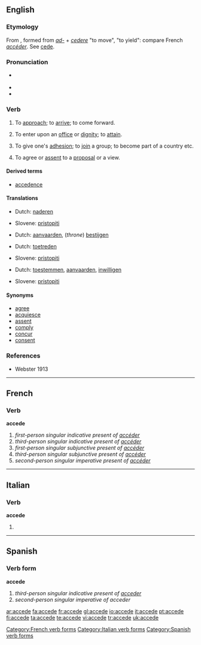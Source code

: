 {{see|accedé}}
==English==

===Etymology===
From {{L.}} {{term|accedo|accēdō|approach, accede|lang=la}}, formed from ''[[ad-]]'' + ''[[cedere]]'' "to move", "to yield": compare French ''[[accéder]]''. See [[cede]].

===Pronunciation===
* {{a|UK|US}} {{IPA|/əkˈsiːd/}}
* {{audio|en-us-accede.ogg|Audio (US)}}
* {{rhymes|iːd}}

===Verb===
{{en-verb|acced|ing}}

# {{intransitive}} {{obsolete}} To [[approach]]; to [[arrive]]; to come forward.
# {{transitive}} To enter upon an [[office]] or [[dignity]]; to [[attain]].
# {{transitive}} To give one's [[adhesion]]; to [[join]] a group; to become part of a country etc.
# {{transitive}} To agree or [[assent]] to a [[proposal]] or a view.

====Derived terms====
* [[accedence]]

====Translations====
{{trans-top|to approach}}
*Dutch: [[naderen]]
{{trans-mid}}
*Slovene: [[pristopiti]]
{{trans-bottom}}

{{trans-top|to enter upon an office or dignity}}
*Dutch: [[aanvaarden]], (''throne'') [[bestijgen]]
{{trans-mid}}
{{trans-bottom}}

{{trans-top|to join a group}}
*Dutch: [[toetreden]]
{{trans-mid}}
*Slovene: [[pristopiti]]
{{trans-bottom}}

{{trans-top|to agree to a proposal or view}}
*Dutch: [[toestemmen]], [[aanvaarden]], [[inwilligen]]
{{trans-mid}}
*Slovene: [[pristopiti]]
{{trans-bottom}}

====Synonyms====
* [[agree]]
* [[acquiesce]]
* [[assent]]
* [[comply]]
* [[concur]]
* [[consent]]

===References===
*Webster 1913

----

==French==

===Verb===
'''accede'''

# ''first-person singular indicative present of [[accéder]]''
# ''third-person singular indicative present of [[accéder]]''
# ''first-person singular subjunctive present of [[accéder]]''
# ''third-person singular subjunctive present of [[accéder]]''
# ''second-person singular imperative present of [[accéder]]''

[[Category:French verb forms]]

----

==Italian==

===Verb===
'''accede'''

# {{form of|[[third-person|Third-person]] [[singular]] [[present tense]]|[[accedere#Italian|accedere]]|lang=Italian}}

[[Category:Italian verb forms]]

----

==Spanish==

===Verb form===
'''accede'''

# ''third-person singular indicative present of [[acceder]]''
# ''second-person singular imperative of acceder''


[[Category:Spanish verb forms]]

[[ar:accede]]
[[fa:accede]]
[[fr:accede]]
[[gl:accede]]
[[io:accede]]
[[it:accede]]
[[pt:accede]]
[[fi:accede]]
[[ta:accede]]
[[te:accede]]
[[vi:accede]]
[[tr:accede]]
[[uk:accede]]
